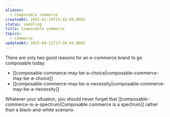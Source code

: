 ```yaml
---
aliases:
  - Composable commerce
createdAt: 2025-01-19T15:42:49.000Z
status: seedling
title: Composable commerce
topics:
  - commerce
updatedAt: 2025-04-21T17:30:45.000Z
---
```

There are only two good reasons for an e-commerce brand to go composable today:

- [[composable-commerce-may-be-a-choice|composable-commerce-may-be-a-choice]]
- [[composable-commerce-may-be-a-necessity|composable-commerce-may-be-a-necessity]]

Whatever your situation, you should never forget that [[composable-commerce-is-a-spectrum|Composable commerce is a spectrum]] rather than a black-and-white scenario.
